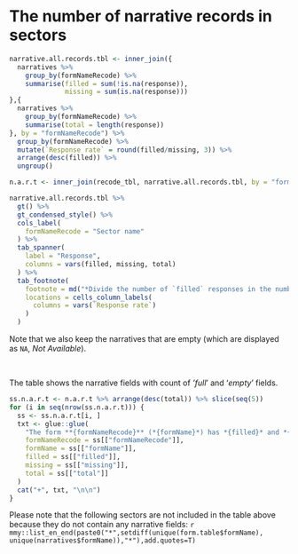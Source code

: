 
# The number of narrative records in sectors {-}

```r
narrative.all.records.tbl <- inner_join({
  narratives %>% 
    group_by(formNameRecode) %>% 
    summarise(filled = sum(!is.na(response)),
              missing = sum(is.na(response)))
},{
  narratives %>% 
    group_by(formNameRecode) %>% 
    summarise(total = length(response))
}, by = "formNameRecode") %>%
  group_by(formNameRecode) %>% 
  mutate(`Response rate` = round(filled/missing, 3)) %>% 
  arrange(desc(filled)) %>% 
  ungroup()

n.a.r.t <- inner_join(recode_tbl, narrative.all.records.tbl, by = "formNameRecode")

narrative.all.records.tbl %>% 
  gt() %>% 
  gt_condensed_style() %>%
  cols_label(
    formNameRecode = "Sector name"
  ) %>% 
  tab_spanner(
    label = "Response",
    columns = vars(filled, missing, total)
  ) %>% 
  tab_footnote(
    footnote = md("*Divide the number of `filled` responses in the number of `missing` responses*"),
    locations = cells_column_labels(
      columns = vars(`Response rate`)
    )
  )
```

Note that we also keep the narratives that are empty (which are displayed as
`NA`, *Not Available*).

<br>

The table shows the narrative fields with count of *'full*' and '*empty*' fields.

```r
ss.n.a.r.t <- n.a.r.t %>% arrange(desc(total)) %>% slice(seq(5))
for (i in seq(nrow(ss.n.a.r.t))) {
  ss <- ss.n.a.r.t[i, ]
  txt <- glue::glue(
    "The form **{formNameRecode}** (*{formName}*) has *{filled}* and *{missing}* records in a total of *{total}* records.",
    formNameRecode = ss[["formNameRecode"]],
    formName = ss[["formName"]],
    filled = ss[["filled"]],
    missing = ss[["missing"]],
    total = ss[["total"]]
  )
  cat("+", txt, "\n\n")
}
```

Please note that the following sectors are not included in the table above
because they do not contain any narrative fields:
`r mmy::list_en_end(paste0("*",setdiff(unique(form.table$formName), unique(narratives$formName)),"*"),add.quotes=T)`


